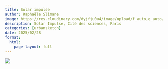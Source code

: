 ```yaml
---
title: Solar impulse
author: Raphaële Slimane
image: https://res.cloudinary.com/dyjfju0u4/image/upload/f_auto,q_auto/v1757411717/solarimpulse_sw0b6f.png
description: Solar Impulse, Cité des sciences, Paris
categories: [urbansketch]
date: 2025/02/28
format:
  html:
    page-layout: full
---
```


![](https://res.cloudinary.com/dyjfju0u4/image/upload/f_auto,q_auto/v1757411717/solarimpulse_sw0b6f.png)

